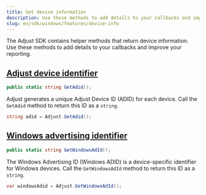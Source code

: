 ```yaml
---
title: Get device information
description: Use these methods to add details to your callbacks and improve your reporting.
slug: en/sdk/windows/features/device-info
---
```


The Adjust SDK contains helper methods that return device information. Use these methods to add details to your callbacks and improve your reporting.

## [Adjust device identifier](adjust-device-identifier)

```cs title="Method signature"
public static string GetAdid();
```

Adjust generates a unique Adjust Device ID (ADID) for each device. Call the `GetAdid` method to return this ID as a `string`.

```cs
string adid = Adjust.GetAdid();
```

## [Windows advertising identifier](windows-advertising-identifier)

```cs title="Method signature"
public static string GetWindowsAdId();
```

The Windows Advertising ID (Windows ADID) is a device-specific identifier for Windows devices. Call the `GetWindowsAdId` method to return this ID as a `string`.

```cs
var windowsAdid = Adjust.GetWindowsAdId();
```
